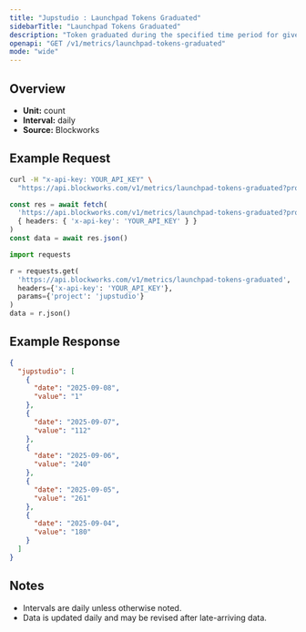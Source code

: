 ```yaml
---
title: "Jupstudio : Launchpad Tokens Graduated"
sidebarTitle: "Launchpad Tokens Graduated"
description: "Token graduated during the specified time period for given launchpad."
openapi: "GET /v1/metrics/launchpad-tokens-graduated"
mode: "wide"
---
```


## Overview

- **Unit:** count
- **Interval:** daily
- **Source:** Blockworks

## Example Request

<CodeGroup>

```bash cURL
curl -H "x-api-key: YOUR_API_KEY" \
  "https://api.blockworks.com/v1/metrics/launchpad-tokens-graduated?project=jupstudio"
```

```typescript TypeScript
const res = await fetch(
  'https://api.blockworks.com/v1/metrics/launchpad-tokens-graduated?project=jupstudio',
  { headers: { 'x-api-key': 'YOUR_API_KEY' } }
)
const data = await res.json()
```

```python Python
import requests

r = requests.get(
  'https://api.blockworks.com/v1/metrics/launchpad-tokens-graduated',
  headers={'x-api-key': 'YOUR_API_KEY'},
  params={'project': 'jupstudio'}
)
data = r.json()
```

</CodeGroup>

## Example Response

```json
{
  "jupstudio": [
    {
      "date": "2025-09-08",
      "value": "1"
    },
    {
      "date": "2025-09-07",
      "value": "112"
    },
    {
      "date": "2025-09-06",
      "value": "240"
    },
    {
      "date": "2025-09-05",
      "value": "261"
    },
    {
      "date": "2025-09-04",
      "value": "180"
    }
  ]
}
```

## Notes
- Intervals are daily unless otherwise noted.
- Data is updated daily and may be revised after late-arriving data.
